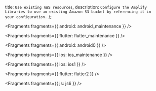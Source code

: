   title: `Use existing AWS resources`,
  description: `Configure the Amplify Libraries to use an existing Amazon S3 bucket by referencing it in your configuration.`
};


<Fragments fragments={{ android: android_maintenance }} />


<Fragments fragments={{ flutter: flutter_maintenance }} />


<Fragments fragments={{ android: android0 }} />


<Fragments fragments={{ ios: ios_maintenance }} />


<Fragments fragments={{ ios: ios1 }} />


<Fragments fragments={{ flutter: flutter2 }} />


<Fragments fragments={{ js: js6 }} />

